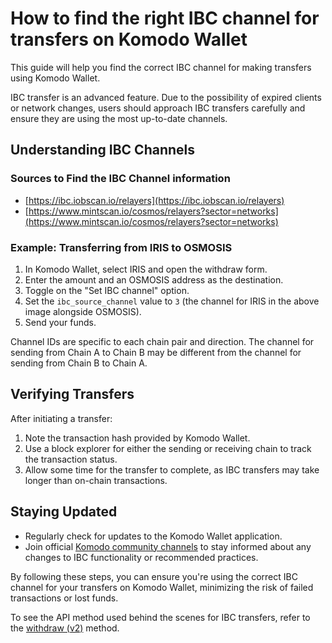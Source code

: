 

# How to find the right IBC channel for transfers on Komodo Wallet

This guide will help you find the correct IBC channel for making transfers using Komodo Wallet.

<Note type="warning">
  IBC transfer is an advanced feature. Due to the possibility of expired clients
  or network changes, users should approach IBC transfers carefully and ensure
  they are using the most up-to-date channels.
</Note>

## Understanding IBC Channels

### Sources to Find the IBC Channel information

*   [https://ibc.iobscan.io/relayers](https://ibc.iobscan.io/relayers)
*   [https://www.mintscan.io/cosmos/relayers?sector=networks](https://www.mintscan.io/cosmos/relayers?sector=networks)

### Example: Transferring from IRIS to OSMOSIS

<OptimizedImage title="IBC channel information" src={ibcChannels} classNaming="w-full" alt="IBC channel information" />

1.  In Komodo Wallet, select IRIS and open the withdraw form.
2.  Enter the amount and an OSMOSIS address as the destination.
3.  Toggle on the "Set IBC channel" option.
4.  Set the `ibc_source_channel` value to `3` (the channel for IRIS in the above image alongside OSMOSIS).
5.  Send your funds.

<Note type="info">
  Channel IDs are specific to each chain pair and direction. The channel for
  sending from Chain A to Chain B may be different from the channel for sending
  from Chain B to Chain A.
</Note>

## Verifying Transfers

After initiating a transfer:

1.  Note the transaction hash provided by Komodo Wallet.
2.  Use a block explorer for either the sending or receiving chain to track the transaction status.
3.  Allow some time for the transfer to complete, as IBC transfers may take longer than on-chain transactions.

## Staying Updated

*   Regularly check for updates to the Komodo Wallet application.
*   Join official [Komodo community channels](https://komodoplatform.com/discord) to stay informed about any changes to IBC functionality or recommended practices.

By following these steps, you can ensure you're using the correct IBC channel for your transfers on Komodo Wallet, minimizing the risk of failed transactions or lost funds.

To see the API method used behind the scenes for IBC transfers, refer to the [withdraw (v2)](/komodo-defi-framework/api/v20/wallet/tx/withdraw/) method.
